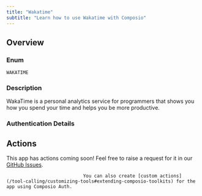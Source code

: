 ```yaml
---
title: "Wakatime"
subtitle: "Learn how to use Wakatime with Composio"
---
```



## Overview

### Enum
`WAKATIME`

### Description
WakaTime is a personal analytics service for programmers that shows
    you how you spend your time and helps you be more productive.

### Authentication Details

<Accordion title="OAUTH2">
<ParamField path="client_id" type="string" required={true}>
</ParamField>

<ParamField path="client_secret" type="string" required={true}>
</ParamField>

<ParamField path="oauth_redirect_uri" type="string" default="https://backend.composio.dev/api/v1/auth-apps/add">
</ParamField>

<ParamField path="scopes" type="string" default="read_summaries,read_summaries.editors,read_summaries.languages">
</ParamField>

<ParamField path="base_url" type="string" default="https://api.wakatime.com/api/v1/">
</ParamField>

</Accordion>


## Actions

This app has actions coming soon! Feel free to raise a request for it in our [GitHub Issues](https://github.com/ComposioHQ/composio/issues).
                                
                                You can also create [custom actions](/tool-calling/customizing-tools#extending-composio-toolkits) for the app using Composio Auth.